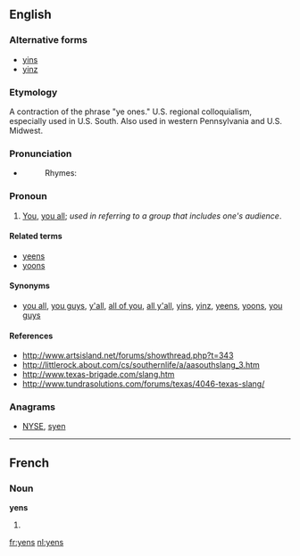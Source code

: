==English==

===Alternative forms===
* [[yins]]
* [[yinz]]

===Etymology===

A contraction of the phrase "ye ones." U.S. regional colloquialism, especially used in U.S. South. Also used in western Pennsylvania and U.S. Midwest.

===Pronunciation===
* {{enPR|yĭnz}}
*: Rhymes: {{rhymes|ɪnz}}

===Pronoun===
{{en-pron|desc=second person plural}}

# {{colloquial|usually|Southern U.S.|also|_|Midwestern U.S.}} [[you|You]], [[you all]]; ''used in referring to a group that includes one's audience''.

====Related terms====
* [[yeens]]
* [[yoons]]

====Synonyms====
* {{sense|you all}} [[you all]], [[you guys]], [[y'all]], [[all of you]], [[all y'all]], [[yins]], [[yinz]], [[yeens]], [[yoons]], [[you guys]]

====References====

*http://www.artsisland.net/forums/showthread.php?t=343
*http://littlerock.about.com/cs/southernlife/a/aasouthslang_3.htm
*http://www.texas-brigade.com/slang.htm
*http://www.tundrasolutions.com/forums/texas/4046-texas-slang/

===Anagrams===
* [[NYSE#English|NYSE]], [[syen#English|syen]]

----

==French==

===Noun===
'''yens''' {{m|p}}

# {{plural of|[[yen#French|yen]]|lang=fr}}

[[fr:yens]]
[[nl:yens]]